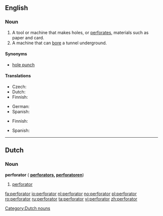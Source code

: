 ==English==

===Noun===
{{en-noun}}

# A tool or machine that makes holes, or [[perforate]]s, materials such as paper and card.
# A machine that can [[bore]] a tunnel underground.

====Synonyms====
* [[hole punch]]

====Translations====
{{trans-top|tool that makes holes}}
* Czech: {{t-|cs|děrovačka|f}}
* Dutch: {{t+|nl|perforator|m}}
* Finnish: {{t-|fi|rei'itin}}
{{trans-mid}}
* German: {{t+|de|Locher|m}}
* Spanish: {{t-|es|máquina perforadora|f}}
{{trans-bottom}}

{{trans-top|machine that bores}}
* Finnish: {{t-|fi|pora}}
{{trans-mid}}
* Spanish: {{t-|es|máquina perforadora|f}}
{{trans-bottom}}

----

==Dutch==

===Noun===
'''perforator''' ({{plural}} '''[[perforators]], [[perforatoren]]''')

# [[#Dutch|perforator]]

[[Category:Dutch nouns]]

[[fa:perforator]]
[[io:perforator]]
[[nl:perforator]]
[[no:perforator]]
[[pl:perforator]]
[[ro:perforator]]
[[ru:perforator]]
[[ta:perforator]]
[[vi:perforator]]
[[zh:perforator]]